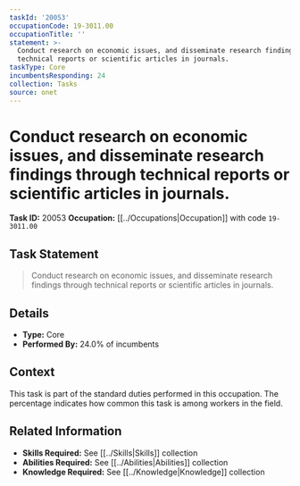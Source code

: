 ```yaml
---
taskId: '20053'
occupationCode: 19-3011.00
occupationTitle: ''
statement: >-
  Conduct research on economic issues, and disseminate research findings through
  technical reports or scientific articles in journals.
taskType: Core
incumbentsResponding: 24
collection: Tasks
source: onet
---
```

# Conduct research on economic issues, and disseminate research findings through technical reports or scientific articles in journals.

**Task ID:** 20053
**Occupation:** [[../Occupations|Occupation]] with code `19-3011.00`

## Task Statement

> Conduct research on economic issues, and disseminate research findings through technical reports or scientific articles in journals.

## Details

- **Type:** Core
- **Performed By:** 24.0% of incumbents

## Context

This task is part of the standard duties performed in this occupation. The percentage indicates how common this task is among workers in the field.

## Related Information

- **Skills Required:** See [[../Skills|Skills]] collection
- **Abilities Required:** See [[../Abilities|Abilities]] collection
- **Knowledge Required:** See [[../Knowledge|Knowledge]] collection

